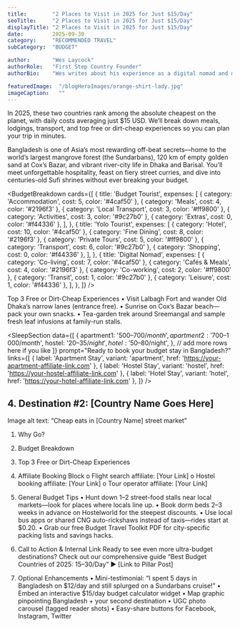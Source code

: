 ---
title:        "2 Places to Visit in 2025 for Just $15/Day"
seoTitle:     "2 Places to Visit in 2025 for Just $15/Day"
displayTitle: "2 Places to Visit in 2025 for Just $15/Day"
date:         2025-09-30
category:     "RECOMMENDED TRAVEL"
subCategory:  "BUDGET"

author:       "Wes Laycock"
authorRole:   "First Step Country Founder"
authorBio:    "Wes writes about his experience as a digital nomad and more."

featuredImage:  "/blogHeroImages/orange-shirt-lady.jpg"
imageCaption:   ""
---



In 2025, these two countries rank among the absolute cheapest on the planet, with daily costs averaging just $15 USD. We’ll break down meals, lodgings, transport, and top free or dirt-cheap experiences so you can plan your trip in minutes.

<CountryHeader
  label="Destination #1:"
  name="Bangladesh"
  flagSrc="/flags/bd.svg"
/>

<CountryPhoto
  src="/blogCountryImages/bangladesh/bangladesh-walk.jpg"
  alt="Children Walking to Edu Center in Rural Bangladesh"
  caption="Children Walking to Edu Center in Rural Bangladesh"
/>

Bangladesh is one of Asia’s most rewarding off-beat secrets—home to the world’s largest mangrove forest (the Sundarbans), 120 km of empty golden sand at Cox’s Bazar, and vibrant river-city life in Dhaka and Barisal. You’ll meet unforgettable hospitality, feast on fiery street curries, and dive into centuries-old Sufi shrines without ever breaking your budget.

<BudgetBreakdown
  cards={[
    {
      title: 'Budget Tourist',
      expenses: [
        { category: 'Accommodation', cost: 5, color: '#4caf50' },
        { category: 'Meals', cost: 4, color: '#2196f3' },
        { category: 'Local Transport', cost: 3, color: '#ff9800' },
        { category: 'Activities', cost: 3, color: '#9c27b0' },
        { category: 'Extras', cost: 0, color: '#f44336' },
      ],
    },
    {
      title: 'Yolo Tourist',
      expenses: [
        { category: 'Hotel', cost: 10, color: '#4caf50' },
        { category: 'Fine Dining', cost: 8, color: '#2196f3' },
        { category: 'Private Tours', cost: 5, color: '#ff9800' },
        { category: 'Transport', cost: 6, color: '#9c27b0' },
        { category: 'Shopping', cost: 0, color: '#f44336' },
      ],
    },
    {
      title: 'Digital Nomad',
      expenses: [
        { category: 'Co-living', cost: 7, color: '#4caf50' },
        { category: 'Cafés & Meals', cost: 4, color: '#2196f3' },
        { category: 'Co-working', cost: 2, color: '#ff9800' },
        { category: 'Transit', cost: 1, color: '#9c27b0' },
        { category: 'Leisure', cost: 1, color: '#f44336' },
      ],
    },
  ]}
/>

<FlightCTA
  title="Book Cheap Flights to Dhaka, Bangladesh"
  subtitle="Your $15 a Day Adventure Awaits!"
  buttonText="Book Now"
  href="https://www.expedia.com/Destinations-In-Bangladesh.d15.Flight-Destinations?siteid=1&langid=1033&clickref=1100lBmVULST&affcid=US.DIRECT.PHG.1100l395738.1100l68075&ref_id=1100lBmVULST&my_ad=AFF.US.DIRECT.PHG.1100l395738.1100l68075&afflid=1100lBmVULST&affdtl=PHG.1100lBmVULST.PZOjp9NGik"
/>

Top 3 Free or Dirt-Cheap Experiences
•	Visit Lalbagh Fort and wander Old Dhaka’s narrow lanes (entrance free).
•	Sunrise on Cox’s Bazar beach—pack your own snacks.
•	Tea-garden trek around Sreemangal and sample fresh leaf infusions at family-run stalls.

<SleepSection
  data={[
    {
      apartment1: '$500–700/month',
      apartment2: '$700–1 000/month',
      hostel:     '$20–35/night',
      hotel:      '$50–80/night',
    },
    // add more rows here if you like
  ]}
  prompt="Ready to book your budget stay in Bangladesh?"
  links={[
    {
      label:   'Apartment Stay',
      variant: 'apartment',
      href:    'https://your-apartment-affiliate-link.com'
    },
    {
      label:   'Hostel Stay',
      variant: 'hostel',
      href:    'https://your-hostel-affiliate-link.com'
    },
    {
      label:   'Hotel Stay',
      variant: 'hotel',
      href:    'https://your-hotel-affiliate-link.com'
    },
  ]}
/>


## 4. Destination #2: [Country Name Goes Here]
Image alt text: “Cheap eats in [Country Name] street market”
1.	Why Go?
2.	Budget Breakdown
3.	Top 3 Free or Dirt-Cheap Experiences
4.	Affiliate Booking Block
o	Flight search affiliate: [Your Link]
o	Hostel booking affiliate: [Your Link]
o	Tour operator affiliate: [Your Link]
5. General Budget Tips
•	Hunt down $1–$2 street-food stalls near local markets—look for places where locals line up.
•	Book dorm beds 2–3 weeks in advance on Hostelworld for the steepest discounts.
•	Use local bus apps or shared CNG auto-rickshaws instead of taxis—rides start at $0.20.
•	Grab our free Budget Travel Toolkit PDF for city-specific packing lists and savings hacks.

6. Call to Action & Internal Link
Ready to see even more ultra-budget destinations? Check out our comprehensive guide “Best Budget Countries of 2025: $15–$30/Day” ▶️ [Link to Pillar Post]
7. Optional Enhancements
•	Mini-testimonial: “I spent 5 days in Bangladesh on $12/day and still splurged on a Sundarbans cruise!”
•	Embed an interactive $15/day budget calculator widget
•	Map graphic pinpointing Bangladesh + your second destination
•	UGC photo carousel (tagged reader shots)
•	Easy-share buttons for Facebook, Instagram, Twitter




